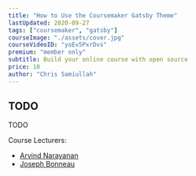 ```yaml
---
title: "How to Use the Coursemaker Gatsby Theme"
lastUpdated: 2020-09-27
tags: ["coursemaker", "gatsby"]
courseImage: "./assets/cover.jpg"
courseVideoID: "yoEv5PxrDvs"
premium: "member only"
subtitle: Build your online course with open source
price: 10
author: "Chris Samiullah"
---
```


## TODO

TODO

Course Lecturers:
* [Arvind Narayanan](http://randomwalker.info/)
* [Joseph Bonneau](http://jbonneau.com/)